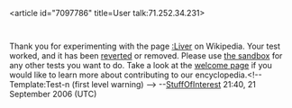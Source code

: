 <article id="7097786" title=User talk:71.252.34.231>
	<talkpage id="7097786" title="User talk:71.252.34.231">
Thank you for experimenting with the page [[:Liver]] on Wikipedia. Your test worked, and it has been [[Help:Reverting|reverted]] or removed. Please use [[Wikipedia:Sandbox|the sandbox]] for any other tests you want to do. Take a look at the [[Wikipedia:Welcome, newcomers|welcome page]] if you would like to learn more about contributing to our encyclopedia.&lt;!-- Template:Test-n (first level warning) --&gt;  --[[User:StuffOfInterest|StuffOfInterest]] 21:40, 21 September 2006 (UTC)
	</talkpage>
</article>